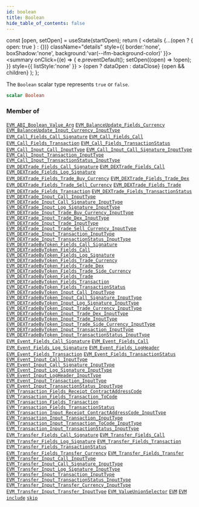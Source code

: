 ```yaml
---
id: boolean
title: Boolean
hide_table_of_contents: false
---
```







  const [open, setOpen] = useState(startOpen);
  return (
    <details {...(open ? { open: true } : {})} className="details" style={{ border:'none', boxShadow:'none', background:'var(--ifm-background-color)' }}>
      <summary
        onClick={(e) => {
          e.preventDefault();
          setOpen((open) => !open);
        }}
        style={{ listStyle:'none' }}
      >
      {open ? dataOpen : dataClose}
      </summary>
      {open && children}
    </details>
  );
};




The `Boolean` scalar type represents `true` or `false`.


```graphql
scalar Boolean
```






### Member of

[`EVM_ABI_Boolean_Value_Arg`](/docs/graphql-reference/objects/evm-abi-boolean-value-arg)  <Badge class="secondary" text="object"/><Bullet />[`EVM_BalanceUpdate_Fields_Currency`](/docs/graphql-reference/objects/evm-balance-update-fields-currency)  <Badge class="secondary" text="object"/><Bullet />[`EVM_BalanceUpdate_Input_Currency_InputType`](/docs/graphql-reference/inputs/evm-balance-update-input-currency-input-type)  <Badge class="secondary" text="input"/><Bullet />[`EVM_Call_Fields_Call_Signature`](/docs/graphql-reference/objects/evm-call-fields-call-signature)  <Badge class="secondary" text="object"/><Bullet />[`EVM_Call_Fields_Call`](/docs/graphql-reference/objects/evm-call-fields-call)  <Badge class="secondary" text="object"/><Bullet />[`EVM_Call_Fields_Transaction`](/docs/graphql-reference/objects/evm-call-fields-transaction)  <Badge class="secondary" text="object"/><Bullet />[`EVM_Call_Fields_TransactionStatus`](/docs/graphql-reference/objects/evm-call-fields-transaction-status)  <Badge class="secondary" text="object"/><Bullet />[`EVM_Call_Input_Call_InputType`](/docs/graphql-reference/inputs/evm-call-input-call-input-type)  <Badge class="secondary" text="input"/><Bullet />[`EVM_Call_Input_Call_Signature_InputType`](/docs/graphql-reference/inputs/evm-call-input-call-signature-input-type)  <Badge class="secondary" text="input"/><Bullet />[`EVM_Call_Input_Transaction_InputType`](/docs/graphql-reference/inputs/evm-call-input-transaction-input-type)  <Badge class="secondary" text="input"/><Bullet />[`EVM_Call_Input_TransactionStatus_InputType`](/docs/graphql-reference/inputs/evm-call-input-transaction-status-input-type)  <Badge class="secondary" text="input"/><Bullet />[`EVM_DEXTrade_Fields_Call_Signature`](/docs/graphql-reference/objects/evm-dextrade-fields-call-signature)  <Badge class="secondary" text="object"/><Bullet />[`EVM_DEXTrade_Fields_Call`](/docs/graphql-reference/objects/evm-dextrade-fields-call)  <Badge class="secondary" text="object"/><Bullet />[`EVM_DEXTrade_Fields_Log_Signature`](/docs/graphql-reference/objects/evm-dextrade-fields-log-signature)  <Badge class="secondary" text="object"/><Bullet />[`EVM_DEXTrade_Fields_Trade_Buy_Currency`](/docs/graphql-reference/objects/evm-dextrade-fields-trade-buy-currency)  <Badge class="secondary" text="object"/><Bullet />[`EVM_DEXTrade_Fields_Trade_Dex`](/docs/graphql-reference/objects/evm-dextrade-fields-trade-dex)  <Badge class="secondary" text="object"/><Bullet />[`EVM_DEXTrade_Fields_Trade_Sell_Currency`](/docs/graphql-reference/objects/evm-dextrade-fields-trade-sell-currency)  <Badge class="secondary" text="object"/><Bullet />[`EVM_DEXTrade_Fields_Trade`](/docs/graphql-reference/objects/evm-dextrade-fields-trade)  <Badge class="secondary" text="object"/><Bullet />[`EVM_DEXTrade_Fields_Transaction`](/docs/graphql-reference/objects/evm-dextrade-fields-transaction)  <Badge class="secondary" text="object"/><Bullet />[`EVM_DEXTrade_Fields_TransactionStatus`](/docs/graphql-reference/objects/evm-dextrade-fields-transaction-status)  <Badge class="secondary" text="object"/><Bullet />[`EVM_DEXTrade_Input_Call_InputType`](/docs/graphql-reference/inputs/evm-dextrade-input-call-input-type)  <Badge class="secondary" text="input"/><Bullet />[`EVM_DEXTrade_Input_Call_Signature_InputType`](/docs/graphql-reference/inputs/evm-dextrade-input-call-signature-input-type)  <Badge class="secondary" text="input"/><Bullet />[`EVM_DEXTrade_Input_Log_Signature_InputType`](/docs/graphql-reference/inputs/evm-dextrade-input-log-signature-input-type)  <Badge class="secondary" text="input"/><Bullet />[`EVM_DEXTrade_Input_Trade_Buy_Currency_InputType`](/docs/graphql-reference/inputs/evm-dextrade-input-trade-buy-currency-input-type)  <Badge class="secondary" text="input"/><Bullet />[`EVM_DEXTrade_Input_Trade_Dex_InputType`](/docs/graphql-reference/inputs/evm-dextrade-input-trade-dex-input-type)  <Badge class="secondary" text="input"/><Bullet />[`EVM_DEXTrade_Input_Trade_InputType`](/docs/graphql-reference/inputs/evm-dextrade-input-trade-input-type)  <Badge class="secondary" text="input"/><Bullet />[`EVM_DEXTrade_Input_Trade_Sell_Currency_InputType`](/docs/graphql-reference/inputs/evm-dextrade-input-trade-sell-currency-input-type)  <Badge class="secondary" text="input"/><Bullet />[`EVM_DEXTrade_Input_Transaction_InputType`](/docs/graphql-reference/inputs/evm-dextrade-input-transaction-input-type)  <Badge class="secondary" text="input"/><Bullet />[`EVM_DEXTrade_Input_TransactionStatus_InputType`](/docs/graphql-reference/inputs/evm-dextrade-input-transaction-status-input-type)  <Badge class="secondary" text="input"/><Bullet />[`EVM_DEXTradeByToken_Fields_Call_Signature`](/docs/graphql-reference/objects/evm-dextrade-by-token-fields-call-signature)  <Badge class="secondary" text="object"/><Bullet />[`EVM_DEXTradeByToken_Fields_Call`](/docs/graphql-reference/objects/evm-dextrade-by-token-fields-call)  <Badge class="secondary" text="object"/><Bullet />[`EVM_DEXTradeByToken_Fields_Log_Signature`](/docs/graphql-reference/objects/evm-dextrade-by-token-fields-log-signature)  <Badge class="secondary" text="object"/><Bullet />[`EVM_DEXTradeByToken_Fields_Trade_Currency`](/docs/graphql-reference/objects/evm-dextrade-by-token-fields-trade-currency)  <Badge class="secondary" text="object"/><Bullet />[`EVM_DEXTradeByToken_Fields_Trade_Dex`](/docs/graphql-reference/objects/evm-dextrade-by-token-fields-trade-dex)  <Badge class="secondary" text="object"/><Bullet />[`EVM_DEXTradeByToken_Fields_Trade_Side_Currency`](/docs/graphql-reference/objects/evm-dextrade-by-token-fields-trade-side-currency)  <Badge class="secondary" text="object"/><Bullet />[`EVM_DEXTradeByToken_Fields_Trade`](/docs/graphql-reference/objects/evm-dextrade-by-token-fields-trade)  <Badge class="secondary" text="object"/><Bullet />[`EVM_DEXTradeByToken_Fields_Transaction`](/docs/graphql-reference/objects/evm-dextrade-by-token-fields-transaction)  <Badge class="secondary" text="object"/><Bullet />[`EVM_DEXTradeByToken_Fields_TransactionStatus`](/docs/graphql-reference/objects/evm-dextrade-by-token-fields-transaction-status)  <Badge class="secondary" text="object"/><Bullet />[`EVM_DEXTradeByToken_Input_Call_InputType`](/docs/graphql-reference/inputs/evm-dextrade-by-token-input-call-input-type)  <Badge class="secondary" text="input"/><Bullet />[`EVM_DEXTradeByToken_Input_Call_Signature_InputType`](/docs/graphql-reference/inputs/evm-dextrade-by-token-input-call-signature-input-type)  <Badge class="secondary" text="input"/><Bullet />[`EVM_DEXTradeByToken_Input_Log_Signature_InputType`](/docs/graphql-reference/inputs/evm-dextrade-by-token-input-log-signature-input-type)  <Badge class="secondary" text="input"/><Bullet />[`EVM_DEXTradeByToken_Input_Trade_Currency_InputType`](/docs/graphql-reference/inputs/evm-dextrade-by-token-input-trade-currency-input-type)  <Badge class="secondary" text="input"/><Bullet />[`EVM_DEXTradeByToken_Input_Trade_Dex_InputType`](/docs/graphql-reference/inputs/evm-dextrade-by-token-input-trade-dex-input-type)  <Badge class="secondary" text="input"/><Bullet />[`EVM_DEXTradeByToken_Input_Trade_InputType`](/docs/graphql-reference/inputs/evm-dextrade-by-token-input-trade-input-type)  <Badge class="secondary" text="input"/><Bullet />[`EVM_DEXTradeByToken_Input_Trade_Side_Currency_InputType`](/docs/graphql-reference/inputs/evm-dextrade-by-token-input-trade-side-currency-input-type)  <Badge class="secondary" text="input"/><Bullet />[`EVM_DEXTradeByToken_Input_Transaction_InputType`](/docs/graphql-reference/inputs/evm-dextrade-by-token-input-transaction-input-type)  <Badge class="secondary" text="input"/><Bullet />[`EVM_DEXTradeByToken_Input_TransactionStatus_InputType`](/docs/graphql-reference/inputs/evm-dextrade-by-token-input-transaction-status-input-type)  <Badge class="secondary" text="input"/><Bullet />[`EVM_Event_Fields_Call_Signature`](/docs/graphql-reference/objects/evm-event-fields-call-signature)  <Badge class="secondary" text="object"/><Bullet />[`EVM_Event_Fields_Call`](/docs/graphql-reference/objects/evm-event-fields-call)  <Badge class="secondary" text="object"/><Bullet />[`EVM_Event_Fields_Log_Signature`](/docs/graphql-reference/objects/evm-event-fields-log-signature)  <Badge class="secondary" text="object"/><Bullet />[`EVM_Event_Fields_LogHeader`](/docs/graphql-reference/objects/evm-event-fields-log-header)  <Badge class="secondary" text="object"/><Bullet />[`EVM_Event_Fields_Transaction`](/docs/graphql-reference/objects/evm-event-fields-transaction)  <Badge class="secondary" text="object"/><Bullet />[`EVM_Event_Fields_TransactionStatus`](/docs/graphql-reference/objects/evm-event-fields-transaction-status)  <Badge class="secondary" text="object"/><Bullet />[`EVM_Event_Input_Call_InputType`](/docs/graphql-reference/inputs/evm-event-input-call-input-type)  <Badge class="secondary" text="input"/><Bullet />[`EVM_Event_Input_Call_Signature_InputType`](/docs/graphql-reference/inputs/evm-event-input-call-signature-input-type)  <Badge class="secondary" text="input"/><Bullet />[`EVM_Event_Input_Log_Signature_InputType`](/docs/graphql-reference/inputs/evm-event-input-log-signature-input-type)  <Badge class="secondary" text="input"/><Bullet />[`EVM_Event_Input_LogHeader_InputType`](/docs/graphql-reference/inputs/evm-event-input-log-header-input-type)  <Badge class="secondary" text="input"/><Bullet />[`EVM_Event_Input_Transaction_InputType`](/docs/graphql-reference/inputs/evm-event-input-transaction-input-type)  <Badge class="secondary" text="input"/><Bullet />[`EVM_Event_Input_TransactionStatus_InputType`](/docs/graphql-reference/inputs/evm-event-input-transaction-status-input-type)  <Badge class="secondary" text="input"/><Bullet />[`EVM_Transaction_Fields_Receipt_ContractAddressCode`](/docs/graphql-reference/objects/evm-transaction-fields-receipt-contract-address-code)  <Badge class="secondary" text="object"/><Bullet />[`EVM_Transaction_Fields_Transaction_ToCode`](/docs/graphql-reference/objects/evm-transaction-fields-transaction-to-code)  <Badge class="secondary" text="object"/><Bullet />[`EVM_Transaction_Fields_Transaction`](/docs/graphql-reference/objects/evm-transaction-fields-transaction)  <Badge class="secondary" text="object"/><Bullet />[`EVM_Transaction_Fields_TransactionStatus`](/docs/graphql-reference/objects/evm-transaction-fields-transaction-status)  <Badge class="secondary" text="object"/><Bullet />[`EVM_Transaction_Input_Receipt_ContractAddressCode_InputType`](/docs/graphql-reference/inputs/evm-transaction-input-receipt-contract-address-code-input-type)  <Badge class="secondary" text="input"/><Bullet />[`EVM_Transaction_Input_Transaction_InputType`](/docs/graphql-reference/inputs/evm-transaction-input-transaction-input-type)  <Badge class="secondary" text="input"/><Bullet />[`EVM_Transaction_Input_Transaction_ToCode_InputType`](/docs/graphql-reference/inputs/evm-transaction-input-transaction-to-code-input-type)  <Badge class="secondary" text="input"/><Bullet />[`EVM_Transaction_Input_TransactionStatus_InputType`](/docs/graphql-reference/inputs/evm-transaction-input-transaction-status-input-type)  <Badge class="secondary" text="input"/><Bullet />[`EVM_Transfer_Fields_Call_Signature`](/docs/graphql-reference/objects/evm-transfer-fields-call-signature)  <Badge class="secondary" text="object"/><Bullet />[`EVM_Transfer_Fields_Call`](/docs/graphql-reference/objects/evm-transfer-fields-call)  <Badge class="secondary" text="object"/><Bullet />[`EVM_Transfer_Fields_Log_Signature`](/docs/graphql-reference/objects/evm-transfer-fields-log-signature)  <Badge class="secondary" text="object"/><Bullet />[`EVM_Transfer_Fields_Transaction`](/docs/graphql-reference/objects/evm-transfer-fields-transaction)  <Badge class="secondary" text="object"/><Bullet />[`EVM_Transfer_Fields_TransactionStatus`](/docs/graphql-reference/objects/evm-transfer-fields-transaction-status)  <Badge class="secondary" text="object"/><Bullet />[`EVM_Transfer_Fields_Transfer_Currency`](/docs/graphql-reference/objects/evm-transfer-fields-transfer-currency)  <Badge class="secondary" text="object"/><Bullet />[`EVM_Transfer_Fields_Transfer`](/docs/graphql-reference/objects/evm-transfer-fields-transfer)  <Badge class="secondary" text="object"/><Bullet />[`EVM_Transfer_Input_Call_InputType`](/docs/graphql-reference/inputs/evm-transfer-input-call-input-type)  <Badge class="secondary" text="input"/><Bullet />[`EVM_Transfer_Input_Call_Signature_InputType`](/docs/graphql-reference/inputs/evm-transfer-input-call-signature-input-type)  <Badge class="secondary" text="input"/><Bullet />[`EVM_Transfer_Input_Log_Signature_InputType`](/docs/graphql-reference/inputs/evm-transfer-input-log-signature-input-type)  <Badge class="secondary" text="input"/><Bullet />[`EVM_Transfer_Input_Transaction_InputType`](/docs/graphql-reference/inputs/evm-transfer-input-transaction-input-type)  <Badge class="secondary" text="input"/><Bullet />[`EVM_Transfer_Input_TransactionStatus_InputType`](/docs/graphql-reference/inputs/evm-transfer-input-transaction-status-input-type)  <Badge class="secondary" text="input"/><Bullet />[`EVM_Transfer_Input_Transfer_Currency_InputType`](/docs/graphql-reference/inputs/evm-transfer-input-transfer-currency-input-type)  <Badge class="secondary" text="input"/><Bullet />[`EVM_Transfer_Input_Transfer_InputType`](/docs/graphql-reference/inputs/evm-transfer-input-transfer-input-type)  <Badge class="secondary" text="input"/><Bullet />[`EVM_ValueUnionSelector`](/docs/graphql-reference/inputs/evm-value-union-selector)  <Badge class="secondary" text="input"/><Bullet />[`EVM`](/docs/graphql-reference/queries/evm)  <Badge class="secondary" text="query"/><Bullet />[`EVM`](/docs/graphql-reference/subscriptions/evm)  <Badge class="secondary" text="subscription"/><Bullet />[`include`](/docs/graphql-reference/directives/include)  <Badge class="secondary" text="directive"/><Bullet />[`skip`](/docs/graphql-reference/directives/skip)  <Badge class="secondary" text="directive"/>

